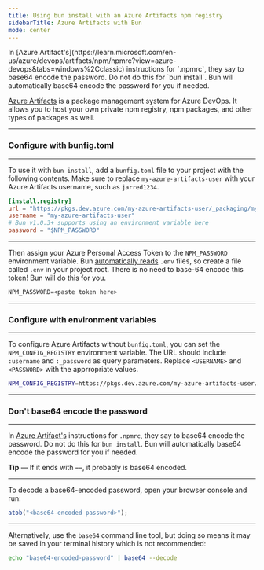 ```yaml
---
title: Using bun install with an Azure Artifacts npm registry
sidebarTitle: Azure Artifacts with Bun
mode: center
---
```


<Note>
	In [Azure
	Artifact's](https://learn.microsoft.com/en-us/azure/devops/artifacts/npm/npmrc?view=azure-devops&tabs=windows%2Cclassic)
	instructions for `.npmrc`, they say to base64 encode the password. Do not do this for `bun
	install`. Bun will automatically base64 encode the password for you if needed.
</Note>

[Azure Artifacts](https://azure.microsoft.com/en-us/products/devops/artifacts) is a package management system for Azure DevOps. It allows you to host your own private npm registry, npm packages, and other types of packages as well.

---

### Configure with bunfig.toml

---

To use it with `bun install`, add a `bunfig.toml` file to your project with the following contents. Make sure to replace `my-azure-artifacts-user` with your Azure Artifacts username, such as `jarred1234`.

```toml bunfig.toml icon="settings"
[install.registry]
url = "https://pkgs.dev.azure.com/my-azure-artifacts-user/_packaging/my-azure-artifacts-user/npm/registry"
username = "my-azure-artifacts-user"
# Bun v1.0.3+ supports using an environment variable here
password = "$NPM_PASSWORD"
```

---

Then assign your Azure Personal Access Token to the `NPM_PASSWORD` environment variable. Bun [automatically reads](https://bun.com/docs/runtime/env) `.env` files, so create a file called `.env` in your project root. There is no need to base-64 encode this token! Bun will do this for you.

```txt .env icon="settings"
NPM_PASSWORD=<paste token here>
```

---

### Configure with environment variables

---

To configure Azure Artifacts without `bunfig.toml`, you can set the `NPM_CONFIG_REGISTRY` environment variable. The URL should include `:username` and `:_password` as query parameters. Replace `<USERNAME>` and `<PASSWORD>` with the apprropriate values.

```bash terminal icon="terminal"
NPM_CONFIG_REGISTRY=https://pkgs.dev.azure.com/my-azure-artifacts-user/_packaging/my-azure-artifacts-user/npm/registry/:username=<USERNAME>:_password=<PASSWORD>
```

---

### Don't base64 encode the password

---

In [Azure Artifact's](https://learn.microsoft.com/en-us/azure/devops/artifacts/npm/npmrc?view=azure-devops&tabs=windows%2Cclassic) instructions for `.npmrc`, they say to base64 encode the password. Do not do this for `bun install`. Bun will automatically base64 encode the password for you if needed.

<Note>**Tip** — If it ends with `==`, it probably is base64 encoded.</Note>

---

To decode a base64-encoded password, open your browser console and run:

```js browser icon="computer"
atob("<base64-encoded password>");
```

---

Alternatively, use the `base64` command line tool, but doing so means it may be saved in your terminal history which is not recommended:

```bash terminal icon="terminal"
echo "base64-encoded-password" | base64 --decode
```
